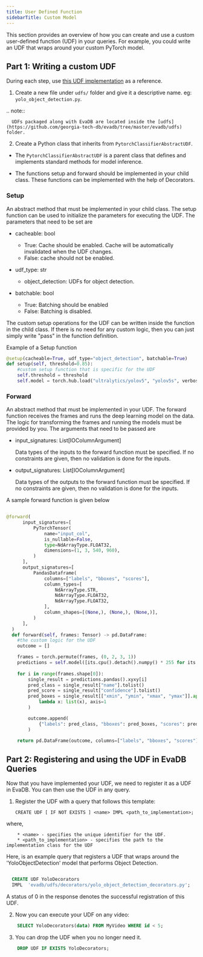 ```yaml
---
title: User Defined Function
sidebarTitle: Custom Model
---
```


This section provides an overview of how you can create and use a custom user-defined function (UDF) in your queries. For example, you could write an UDF that wraps around your custom PyTorch model.

## Part 1: Writing a custom UDF

During each step, use [this UDF implementation](https://github.com/georgia-tech-db/evadb/blob/master/evadb/udfs/yolo_object_detector.py>)  as a reference.

1. Create a new file under `udfs/` folder and give it a descriptive name. eg: `yolo_object_detection.py`. 

  .. note::

      UDFs packaged along with EvaDB are located inside the [udfs](https://github.com/georgia-tech-db/evadb/tree/master/evadb/udfs) folder.

2. Create a Python class that inherits from `PytorchClassifierAbstractUDF`.

* The `PytorchClassifierAbstractUDF` is a parent class that defines and implements standard methods for model inference.

* The functions setup and forward should be implemented in your child class. These functions can be implemented with the help of Decorators.

### Setup

An abstract method that must be implemented in your child class. The setup function can be used to initialize the parameters for executing the UDF. The parameters that need to be set are 

- cacheable: bool
 
  - True: Cache should be enabled. Cache will be automatically invalidated when the UDF changes.
  - False: cache should not be enabled.
- udf_type: str
  
  - object_detection: UDFs for object detection.
- batchable: bool
  
  - True: Batching should be enabled
  - False: Batching is disabled.

The custom setup operations for the UDF can be written inside the function in the child class. If there is no need for any custom logic, then you can just simply write "pass" in the function definition.

Example of a Setup function

```python
@setup(cacheable=True, udf_type="object_detection", batchable=True)
def setup(self, threshold=0.85):
    #custom setup function that is specific for the UDF
    self.threshold = threshold 
    self.model = torch.hub.load("ultralytics/yolov5", "yolov5s", verbose=False)
```

### Forward

An abstract method that must be implemented in your UDF. The forward function receives the frames and runs the deep learning model on the data. The logic for transforming the frames and running the models must be provided by you.
The arguments that need to be passed are

- input_signatures: List[IOColumnArgument] 
   
  Data types of the inputs to the forward function must be specified. If no constraints are given, then no validation is done for the inputs.

- output_signatures: List[IOColumnArgument]

  Data types of the outputs to the forward function must be specified. If no constraints are given, then no validation is done for the inputs.

A sample forward function is given below

```python
    
@forward(
      input_signatures=[
          PyTorchTensor(
              name="input_col",
              is_nullable=False,
              type=NdArrayType.FLOAT32,
              dimensions=(1, 3, 540, 960),
          )
      ],
      output_signatures=[
          PandasDataframe(
              columns=["labels", "bboxes", "scores"],
              column_types=[
                  NdArrayType.STR,
                  NdArrayType.FLOAT32,
                  NdArrayType.FLOAT32,
              ],
              column_shapes=[(None,), (None,), (None,)],
          )
      ],
  )
  def forward(self, frames: Tensor) -> pd.DataFrame:
    #the custom logic for the UDF
    outcome = []

    frames = torch.permute(frames, (0, 2, 3, 1))
    predictions = self.model([its.cpu().detach().numpy() * 255 for its in frames])
    
    for i in range(frames.shape[0]):
        single_result = predictions.pandas().xyxy[i]
        pred_class = single_result["name"].tolist()
        pred_score = single_result["confidence"].tolist()
        pred_boxes = single_result[["xmin", "ymin", "xmax", "ymax"]].apply(
            lambda x: list(x), axis=1
        )

        outcome.append(
            {"labels": pred_class, "bboxes": pred_boxes, "scores": pred_score}
        )

    return pd.DataFrame(outcome, columns=["labels", "bboxes", "scores"])
```

## Part 2: Registering and using the UDF in EvaDB Queries

Now that you have implemented your UDF, we need to register it as a UDF in EvaDB. You can then use the UDF in any query.

1. Register the UDF with a query that follows this template:

    `CREATE UDF [ IF NOT EXISTS ] <name>
    IMPL <path_to_implementation>;`

  where,

        * <name> - specifies the unique identifier for the UDF.
        * <path_to_implementation> - specifies the path to the implementation class for the UDF

  Here, is an example query that registers a UDF that wraps around the 'YoloObjectDetection' model that performs Object Detection.

  ```sql

    CREATE UDF YoloDecorators
    IMPL  'evadb/udfs/decorators/yolo_object_detection_decorators.py';
  ```

  A status of 0 in the response denotes the successful registration of this UDF.

2. Now you can execute your UDF on any video:

  ```sql
      SELECT YoloDecorators(data) FROM MyVideo WHERE id < 5;
  ```
3. You can drop the UDF when you no longer need it.

  ```sql
      DROP UDF IF EXISTS YoloDecorators;
  ```